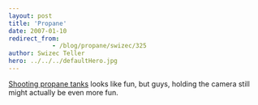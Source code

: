 ```yaml
---
layout: post
title: 'Propane'
date: 2007-01-10
redirect_from: 
            - /blog/propane/swizec/325
author: Swizec Teller
hero: ../../../defaultHero.jpg
---
```

[Shooting propane tanks](http://www.liveleak.com/view?i=08b0f84d82&c=1) looks like fun, but guys, holding the camera still might actually be even more fun.